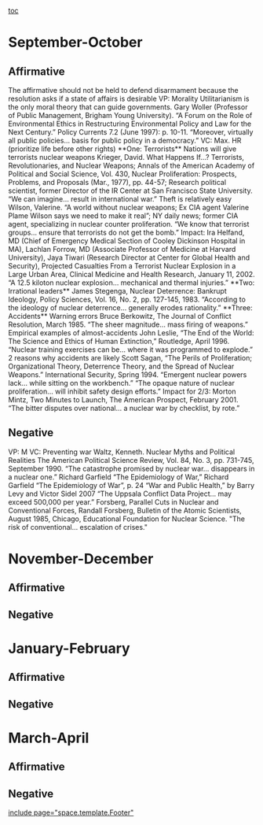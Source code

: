 [[toc]]
=September-October= 
==Affirmative== 

<span style="margin-bottom: 0in;">The affirmative should not be held to defend disarmament because the resolution asks if a state of affairs is desirable</span>
<span style="margin-bottom: 0in;">VP: Morality</span>
<span style="margin-bottom: 0in;">Utilitarianism is the only moral theory that can guide governments.</span>
<span style="margin-bottom: 0in;">Gary Woller (Professor of Public Management, Brigham Young University). “A Forum on the Role of Environmental Ethics in Restructuring Environmental Policy and Law for the Next Century.” Policy Currents 7.2 (June 1997): p. 10-11.</span>
<span style="margin-bottom: 0in;">“Moreover, virtually all public policies… basis for public policy in a democracy.”</span>
<span style="margin-bottom: 0in;">VC: Max. HR (prioritize life before other rights)</span>
<span style="margin-bottom: 0in;">**One: Terrorists**</span>
<span style="margin-bottom: 0in;">Nations will give terrorists nuclear weapons</span>
<span style="margin-bottom: 0in;">Krieger, David. What Happens If...? Terrorists, Revolutionaries, and Nuclear Weapons; Annals of the American Academy of Political and Social Science, Vol. 430, Nuclear Proliferation: Prospects, Problems, and Proposals (Mar., 1977), pp. 44-57; Research political scientist, former Director of the IR Center at San Francisco State University.</span>
<span style="margin-bottom: 0in;">“We can imagine… result in international war.”</span>
<span style="margin-bottom: 0in;">Theft is relatively easy</span>
<span style="margin-bottom: 0in;">Wilson, Valerine. “A world without nuclear weapons; Ex CIA agent Valerine Plame Wilson says we need to make it real”; NY daily news; former CIA agent, specializing in nuclear counter proliferation.</span>
<span style="margin-bottom: 0in;">“We know that terrorist groups… ensure that terrorists do not get the bomb.”</span>
<span style="margin-bottom: 0in;">Impact: Ira Helfand, MD (Chief of Emergency Medical Section of Cooley Dickinson Hospital in MA), Lachlan Forrow, MD (Associate Professor of Medicine at Harvard University), Jaya Tiwari (Research Director at Center for Global Health and Security), Projected Casualties From a Terrorist Nuclear Explosion in a Large Urban Area, Clinical Medicine and Health Research, January 11, 2002.</span>
<span style="margin-bottom: 0in;">“A 12.5 kiloton nuclear explosion… mechanical and thermal injuries.”</span>
<span style="margin-bottom: 0in;">**Two: Irrational leaders**</span>
<span style="margin-bottom: 0in;">James Stegenga, Nuclear Deterrence: Bankrupt Ideology, Policy Sciences, Vol. 16, No. 2, pp. 127-145, 1983.</span>
<span style="margin-bottom: 0in;">“According to the ideology of nuclear deterrence… generally erodes rationality.”</span>
<span style="margin-bottom: 0in;">**Three: Accidents**</span>
<span style="margin-bottom: 0in;">Warning errors</span>
<span style="margin-bottom: 0in;">Bruce Berkowitz, The Journal of Conflict Resolution, March 1985.</span>
<span style="margin-bottom: 0in;">“The sheer magnitude… mass firing of weapons.”</span>
<span style="margin-bottom: 0in;">Empirical examples of almost-accidents</span>
<span style="margin-bottom: 0in;">John Leslie, “The End of the World: The Science and Ethics of Human Extinction,” Routledge, April 1996.</span>
<span style="margin-bottom: 0in;">“Nuclear training exercises can be… where it was programmed to explode.”</span>
<span style="margin-bottom: 0in;">2 reasons why accidents are likely</span>
<span style="margin-bottom: 0in;">Scott Sagan, “The Perils of Proliferation; Organizational Theory, Deterrence Theory, and the Spread of Nuclear Weapons.” International Security, Spring 1994.</span>
<span style="margin-bottom: 0in;">“Emergent nuclear powers lack… while sitting on the workbench.”</span>
<span style="margin-bottom: 0in;">“The opaque nature of nuclear proliferation… will inhibit safety design efforts.”</span>
<span style="margin-bottom: 0in;">Impact for 2/3: Morton Mintz, Two Minutes to Launch, The American Prospect, February 2001.</span>
<span style="margin-bottom: 0in;">“The bitter disputes over national… a nuclear war by checklist, by rote.”</span>

==Negative== 


<span style="margin-bottom: 0in;">VP: M</span>
<span style="margin-bottom: 0in;">VC: Preventing war</span>
<span style="margin-bottom: 0in;">Waltz, Kenneth. Nuclear Myths and Political Realities The American Political Science Review, Vol. 84, No. 3, pp. 731-745, September 1990.</span>
<span style="margin-bottom: 0in;">“The catastrophe promised by nuclear war… disappears in a nuclear one.”</span>
<span style="margin-bottom: 0in;">Richard Garfield “The Epidemiology of War,” Richard Garfield “The Epidemiology of War”, p. 24 “War and Public Health,” by Barry Levy and Victor Sidel 2007</span>
<span style="margin-bottom: 0in;">“The Uppsala Conflict Data Project… may exceed 500,000 per year.”</span>
<span style="margin-bottom: 0in;">Forsberg, Parallel Cuts in Nuclear and Conventional Forces, Randall Forsberg, Bulletin of the Atomic Scientists, August 1985, Chicago, Educational Foundation for Nuclear Science.</span>
<span style="margin-bottom: 0in;">"The risk of conventional... escalation of crises."</span>


=November-December= 
==Affirmative== 
==Negative== 

=January-February= 
==Affirmative== 
==Negative== 

=March-April= 
==Affirmative== 
==Negative== 

[[include page="space.template.Footer"]]